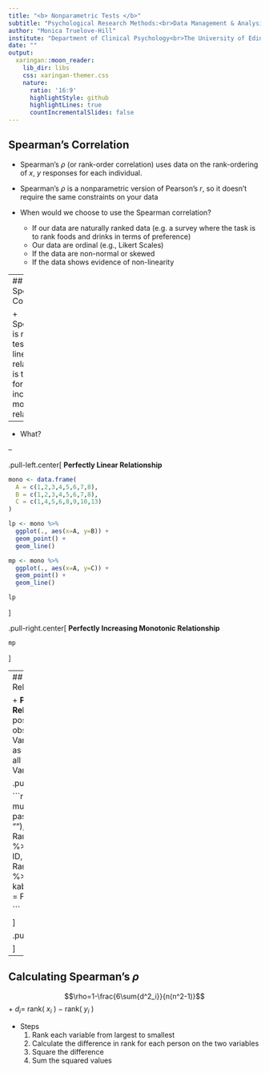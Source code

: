 ```yaml
---
title: "<b> Nonparametric Tests </b>"
subtitle: "Psychological Research Methods:<br>Data Management & Analysis<br><br> "
author: "Monica Truelove-Hill"
institute: "Department of Clinical Psychology<br>The University of Edinburgh"
date: ""
output:
  xaringan::moon_reader:
    lib_dir: libs
    css: xaringan-themer.css
    nature:
      ratio: '16:9'
      highlightStyle: github
      highlightLines: true
      countIncrementalSlides: false
---
```


## Spearman's Correlation

+ Spearman's $\rho$ (or rank-order correlation) uses data on the rank-ordering of $x$, $y$ responses for each individual.
  
+ Spearman's $\rho$ is a nonparametric version of Pearson's $r$, so it doesn't require the same constraints on your data

+ When would we choose to use the Spearman correlation?
	+ If our data are naturally ranked data (e.g. a survey where the task is to rank foods and drinks in terms of preference)
	+ Our data are ordinal (e.g., Likert Scales)
	+ If the data are non-normal or skewed
	+ If the data shows evidence of non-linearity

---
## Spearman's Correlation

+ Spearman's is not testing for linear relations, it is testing for increasing monotonic relationship.

--

  + What?

--

.pull-left.center[
**Perfectly Linear Relationship**
```r
mono <- data.frame(
  A = c(1,2,3,4,5,6,7,8),
  B = c(1,2,3,4,5,6,7,8),
  C = c(1,4,5,6,8,9,10,13)
)

lp <- mono %>%
  ggplot(., aes(x=A, y=B)) +
  geom_point() + 
  geom_line()

mp <- mono %>%
  ggplot(., aes(x=A, y=C)) +
  geom_point() + 
  geom_line()

lp
```

]

.pull-right.center[
**Perfectly Increasing Monotonic Relationship**
```r
mp
```

]

---
## Monotonic Relationship

+ **Perfect Monotonic Relationship:** The rank position of all observations on Variable A is the same as the rank position of all observations on Variable C.

.pull-left[

```r
mono %>%
  mutate(
    ID = paste("ID", 1:8, sep = ""),
    Rank_A = rank(A),
    Rank_C = rank(C)
  ) %>%
  dplyr::select(., ID, A, C, Rank_A, Rank_C) %>%
  kable() %>%
  kable_styling(full_width = F)

```

]

.pull-right[
```r
mp
```

]

---

## Calculating Spearman's $\rho$

$$\rho=1-\frac{6\sum{d^2_i}}{n(n^2-1)}$$
+ $d_i=$ rank( $x_i$ ) $-$ rank( $y_i$ )

+ Steps
  1. Rank each variable from largest to smallest 
  2. Calculate the difference in rank for each person on the two variables
  3. Square the difference
  4. Sum the squared values

